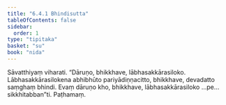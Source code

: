 ```yaml
---
title: "6.4.1 Bhindisutta"
tableOfContents: false
sidebar:
  order: 1
type: "tipitaka"
basket: "su"
book: "nida"
---
```



<DynamicBreadcrumb />

<Division number="180" book="nida">

<Paragraph number="1084" book="nida">
Sāvatthiyaṃ viharati. “Dāruṇo, bhikkhave, lābhasakkārasiloko. Lābhasakkārasilokena abhibhūto pariyādiṇṇacitto, bhikkhave, devadatto saṃghaṃ bhindi. Evaṃ dāruṇo kho, bhikkhave, lābhasakkārasiloko …pe…  sikkhitabban”ti.

</Paragraph>
</Division>

<Paragraph number="1085" type="center" book="nida">
Paṭhamaṃ.
</Paragraph>